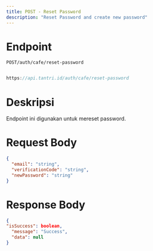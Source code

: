 ```yaml
---
title: POST - Reset Password
description: "Reset Password and create new password"
---
```


# Endpoint

`POST/auth/cafe/reset-password`

```ts

https://api.tantri.id/auth/cafe/reset-password
```

# Deskripsi

Endpoint ini digunakan untuk mereset password.

# Request Body

```json
{
  "email": "string",
  "verificationCode": "string",
  "newPassword": "string"
}
```

# Response Body

```json
{
"isSuccess": boolean,
  "message": "Success",
  "data": null
}
```
